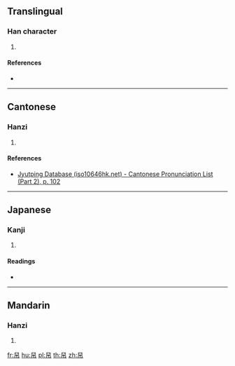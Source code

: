 {{character info/new}}
==Translingual==

===Han character===
{{Han char|rn=50|rad=巾|as=06|sn=9|four=77227|canj=HXLB|ids=⿱臼巾}}

# {{defn|Han|sort=巾06}}

====References====
* {{Han ref|kx=0331.030|dkj=08878|dj=0636.180|hdz=10739.230|uh=5E20|ud=24096|bh=CEB3|bd=52915}}

----

==Cantonese==

===Hanzi===
{{yue-hanzi|jyut=[[jit6]]|y=yit6}}

# {{defn|lang=yue|sort=巾06}}

====References====
* [http://www.iso10646hk.net/jp/document/download.jsp Jyutping Database (iso10646hk.net) - Cantonese Pronunciation List (Part 2), p. 102]

----

==Japanese==

===Kanji===
{{ja-kanji|grade=|rs=巾06}}

# {{defn|lang=ja|sort=巾06}}

====Readings====
* {{ja-readings|on=[[げい]] (gei)|kun=[[のり]] (nori)}}

----

==Mandarin==

===Hanzi===
{{cmn-hanzi|pin=[[yì]] ([[yi4]])|wg=i<sup>4</sup>}}

# {{defn|lang=cmn|sort=巾06}}

[[fr:帠]]
[[hu:帠]]
[[pl:帠]]
[[th:帠]]
[[zh:帠]]